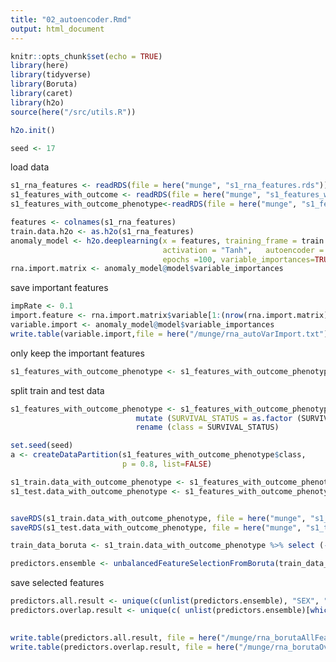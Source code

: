 ```yaml
---
title: "02_autoencoder.Rmd"
output: html_document
---
```


```r
knitr::opts_chunk$set(echo = TRUE)
library(here)
library(tidyverse)
library(Boruta)
library(caret)
library(h2o)
source(here("/src/utils.R"))

h2o.init()

seed <- 17
```

load data
```r
s1_rna_features <- readRDS(file = here("munge", "s1_rna_features.rds"))
s1_features_with_outcome <- readRDS(file = here("munge", "s1_features_with_outcome.rds"))
s1_features_with_outcome_phenotype<-readRDS(file = here("munge", "s1_features_with_outcome_phenotype.rds"))
```


```r
features <- colnames(s1_rna_features)
train.data.h2o <- as.h2o(s1_rna_features)
anomaly_model <- h2o.deeplearning(x = features, training_frame = train.data.h2o, 
                                  activation = "Tanh",   autoencoder = TRUE,   hidden = 100,  
                                  epochs =100, variable_importances=TRUE, seed=seed, standardize=TRUE)
rna.import.matrix <- anomaly_model@model$variable_importances

```

save important features
```r
impRate <- 0.1
import.feature <- rna.import.matrix$variable[1:(nrow(rna.import.matrix)*impRate)]
variable.import <- anomaly_model@model$variable_importances
write.table(variable.import,file = here("/munge/rna_autoVarImport.txt") ,row.names = F,col.names = T,sep = "\t",quote = F)

```

only keep the important features
```r

s1_features_with_outcome_phenotype <- s1_features_with_outcome_phenotype[, which(colnames(s1_features_with_outcome_phenotype) %in% c("PATIENTID", "SURVIVAL_STATUS", "SEX", "CANCER_TYPEASTROCYTOMA", "CANCER_TYPEGBM", "CANCER_TYPEMIXED",              "CANCER_TYPEOLIGODENDROGLIOMA", import.feature))]

```


split train and test data
```r
s1_features_with_outcome_phenotype <- s1_features_with_outcome_phenotype %>% 
                            mutate (SURVIVAL_STATUS = as.factor (SURVIVAL_STATUS)) %>%
                            rename (class = SURVIVAL_STATUS)

set.seed(seed)
a <- createDataPartition(s1_features_with_outcome_phenotype$class, 
                         p = 0.8, list=FALSE)

s1_train.data_with_outcome_phenotype <- s1_features_with_outcome_phenotype[a,]
s1_test.data_with_outcome_phenotype <- s1_features_with_outcome_phenotype[-a,]


saveRDS(s1_train.data_with_outcome_phenotype, file = here("munge", "s1_train.data_with_outcome_phenotype.rds"))
saveRDS(s1_test.data_with_outcome_phenotype, file = here("munge", "s1_test.data_with_outcome_phenotype.rds"))


```


```r

train_data_boruta <- s1_train.data_with_outcome_phenotype %>% select (-PATIENTID, -SEX, -CANCER_TYPEASTROCYTOMA, -CANCER_TYPEGBM, -CANCER_TYPEMIXED, -CANCER_TYPEOLIGODENDROGLIOMA)

predictors.ensemble <- unbalancedFeatureSelectionFromBoruta(train_data_boruta, seed, 0.1)

```



save selected features
```r
predictors.all.result <- unique(c(unlist(predictors.ensemble), "SEX", "CANCER_TYPEASTROCYTOMA", "CANCER_TYPEGBM", "CANCER_TYPEMIXED", "CANCER_TYPEOLIGODENDROGLIOMA"))
predictors.overlap.result <- unique(c( unlist(predictors.ensemble)[which(table(unlist(predictors.ensemble))>1)], "SEX", "CANCER_TYPEASTROCYTOMA", "CANCER_TYPEGBM", "CANCER_TYPEMIXED", "CANCER_TYPEOLIGODENDROGLIOMA"))
                                     

write.table(predictors.all.result, file = here("/munge/rna_borutaAllFeatures.txt") ,row.names = F,col.names = F,sep = "\t",quote = F)
write.table(predictors.overlap.result, file = here("/munge/rna_borutaOverlapFeatures.txt") ,row.names = F,col.names = F,sep = "\t",quote = F)

```

